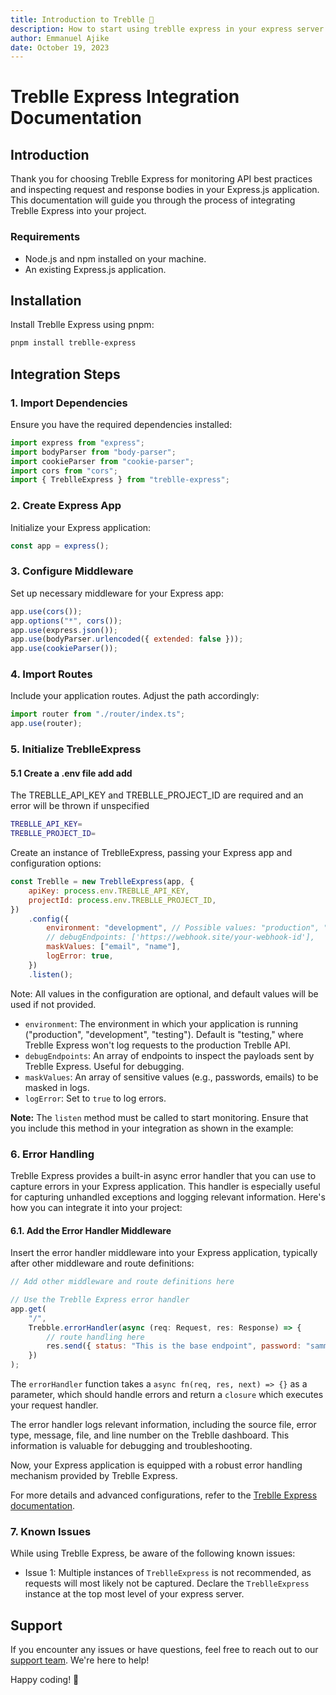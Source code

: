 ```yaml
---
title: Introduction to Treblle 🚀
description: How to start using treblle express in your express server
author: Emmanuel Ajike
date: October 19, 2023
---
```


# Treblle Express Integration Documentation

## Introduction

Thank you for choosing Treblle Express for monitoring API best practices and inspecting request and response bodies in your Express.js application. This documentation will guide you through the process of integrating Treblle Express into your project.

### Requirements

- Node.js and npm installed on your machine.
- An existing Express.js application.

## Installation

Install Treblle Express using pnpm:

```bash
pnpm install treblle-express
```

## Integration Steps

### 1. Import Dependencies

Ensure you have the required dependencies installed:

```javascript
import express from "express";
import bodyParser from "body-parser";
import cookieParser from "cookie-parser";
import cors from "cors";
import { TreblleExpress } from "treblle-express";
```

### 2. Create Express App

Initialize your Express application:

```javascript
const app = express();
```

### 3. Configure Middleware

Set up necessary middleware for your Express app:

```javascript
app.use(cors());
app.options("*", cors());
app.use(express.json());
app.use(bodyParser.urlencoded({ extended: false }));
app.use(cookieParser());
```

### 4. Import Routes

Include your application routes. Adjust the path accordingly:

```javascript
import router from "./router/index.ts";
app.use(router);
```

### 5. Initialize TreblleExpress

#### 5.1 Create a .env file add add

The TREBLLE_API_KEY and TREBLLE_PROJECT_ID are required and an error will be thrown if unspecified

```bash
TREBLLE_API_KEY=
TREBLLE_PROJECT_ID=
```

Create an instance of TreblleExpress, passing your Express app and configuration options:

```javascript
const Treblle = new TreblleExpress(app, {
	apiKey: process.env.TREBLLE_API_KEY,
	projectId: process.env.TREBLLE_PROJECT_ID,
})
	.config({
		environment: "development", // Possible values: "production", "development", "testing"
		// debugEndpoints: ['https://webhook.site/your-webhook-id'],
		maskValues: ["email", "name"],
		logError: true,
	})
	.listen();
```

Note: All values in the configuration are optional, and default values will be used if not provided.

- `environment`: The environment in which your application is running ("production", "development", "testing"). Default is "testing," where Treblle Express won't log requests to the production Treblle API.
- `debugEndpoints`: An array of endpoints to inspect the payloads sent by Treblle Express. Useful for debugging.
- `maskValues`: An array of sensitive values (e.g., passwords, emails) to be masked in logs.
- `logError`: Set to `true` to log errors.

**Note:** The `listen` method must be called to start monitoring. Ensure that you include this method in your integration as shown in the example:

### 6. Error Handling

Treblle Express provides a built-in async error handler that you can use to capture errors in your Express application. This handler is especially useful for capturing unhandled exceptions and logging relevant information. Here's how you can integrate it into your project:

#### 6.1. Add the Error Handler Middleware

Insert the error handler middleware into your Express application, typically after other middleware and route definitions:

```javascript
// Add other middleware and route definitions here

// Use the Treblle Express error handler
app.get(
	"/",
	Trebble.errorHandler(async (req: Request, res: Response) => {
		// route handling here
		res.send({ status: "This is the base endpoint", password: "sammy" });
	})
);
```

The `errorHandler` function takes a `async fn(req, res, next) => {}` as a parameter, which should handle errors and return a `closure` which executes your request handler.

The error handler logs relevant information, including the source file, error type, message, file, and line number on the Treblle dashboard. This information is valuable for debugging and troubleshooting.

Now, your Express application is equipped with a robust error handling mechanism provided by Treblle Express.

For more details and advanced configurations, refer to the [Treblle Express documentation](https://docs.treblle.com/en/integrations).

### 7. Known Issues

While using Treblle Express, be aware of the following known issues:

- Issue 1: Multiple instances of `TreblleExpress` is not recommended, as requests will most likely not be captured. Declare the `TreblleExpress` instance at the top most level of your express server.

## Support

If you encounter any issues or have questions, feel free to reach out to our [support team](https://treblle.com). We're here to help!

Happy coding! 🚀

```

```
